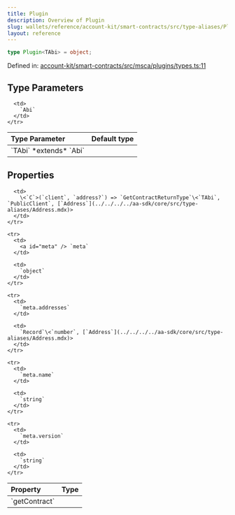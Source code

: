 ```yaml
---
title: Plugin
description: Overview of Plugin
slug: wallets/reference/account-kit/smart-contracts/src/type-aliases/Plugin
layout: reference
---
```


```ts
type Plugin<TAbi> = object;
```

Defined in: [account-kit/smart-contracts/src/msca/plugins/types.ts:11](https://github.com/alchemyplatform/aa-sdk/blob/e3c1a23e6e03f44bf2db3afddb97a91b175cba58/account-kit/smart-contracts/src/msca/plugins/types.ts#L11)

## Type Parameters

<table>
  <thead>
    <tr>
      <th align="left">Type Parameter</th>
      <th align="left">Default type</th>
    </tr>
  </thead>

  <tbody>
    <tr>
      <td>
        `TAbi` *extends* `Abi`
      </td>

      <td>
        `Abi`
      </td>
    </tr>

  </tbody>
</table>

## Properties

<table>
  <thead>
    <tr>
      <th align="left">Property</th>
      <th align="left">Type</th>
    </tr>
  </thead>

  <tbody>
    <tr>
      <td>
        <a id="getcontract" /> `getContract`
      </td>

      <td>
        \<`C`>(`client`, `address?`) => `GetContractReturnType`\<`TAbi`, `PublicClient`, [`Address`](../../../../aa-sdk/core/src/type-aliases/Address.mdx)>
      </td>
    </tr>

    <tr>
      <td>
        <a id="meta" /> `meta`
      </td>

      <td>
        `object`
      </td>
    </tr>

    <tr>
      <td>
        `meta.addresses`
      </td>

      <td>
        `Record`\<`number`, [`Address`](../../../../aa-sdk/core/src/type-aliases/Address.mdx)>
      </td>
    </tr>

    <tr>
      <td>
        `meta.name`
      </td>

      <td>
        `string`
      </td>
    </tr>

    <tr>
      <td>
        `meta.version`
      </td>

      <td>
        `string`
      </td>
    </tr>

  </tbody>
</table>
